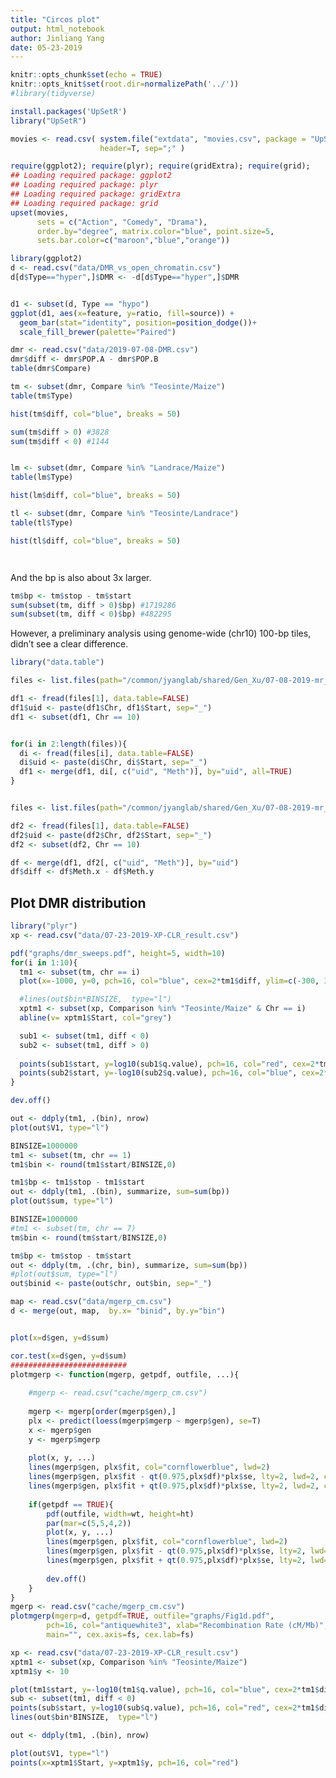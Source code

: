 ```yaml
---
title: "Circos plot"
output: html_notebook
author: Jinliang Yang
date: 05-23-2019
---
```



```r
knitr::opts_chunk$set(echo = TRUE) 
knitr::opts_knit$set(root.dir=normalizePath('../')) 
#library(tidyverse)
```

```r
install.packages('UpSetR')
library("UpSetR")

movies <- read.csv( system.file("extdata", "movies.csv", package = "UpSetR"), 
                    header=T, sep=";" )

require(ggplot2); require(plyr); require(gridExtra); require(grid);
## Loading required package: ggplot2
## Loading required package: plyr
## Loading required package: gridExtra
## Loading required package: grid
upset(movies, 
      sets = c("Action", "Comedy", "Drama"), 
      order.by="degree", matrix.color="blue", point.size=5,
      sets.bar.color=c("maroon","blue","orange"))
```


```r
library(ggplot2)
d <- read.csv("data/DMR_vs_open_chromatin.csv")
d[d$Type=="hyper",]$DMR <- -d[d$Type=="hyper",]$DMR


d1 <- subset(d, Type == "hypo")
ggplot(d1, aes(x=feature, y=ratio, fill=source)) + 
  geom_bar(stat="identity", position=position_dodge())+
  scale_fill_brewer(palette="Paired")

```















```r
dmr <- read.csv("data/2019-07-08-DMR.csv")
dmr$diff <- dmr$POP.A - dmr$POP.B
table(dmr$Compare)

tm <- subset(dmr, Compare %in% "Teosinte/Maize")
table(tm$Type)

hist(tm$diff, col="blue", breaks = 50)

sum(tm$diff > 0) #3828
sum(tm$diff < 0) #1144


lm <- subset(dmr, Compare %in% "Landrace/Maize")
table(lm$Type)

hist(lm$diff, col="blue", breaks = 50)

tl <- subset(dmr, Compare %in% "Teosinte/Landrace")
table(tl$Type)

hist(tl$diff, col="blue", breaks = 50)




```

And the bp is also about 3x larger.

```r
tm$bp <- tm$stop - tm$start
sum(subset(tm, diff > 0)$bp) #1719286
sum(subset(tm, diff < 0)$bp) #482295

```

However, a preliminary analysis using genome-wide (chr10) 100-bp tiles, didn't see a clear difference.

```r
library("data.table")

files <- list.files(path="/common/jyanglab/shared/Gen_Xu/07-08-2019-mr_100bptile/Teosinte/CG", pattern = "txt", full.names = TRUE)

df1 <- fread(files[1], data.table=FALSE)
df1$uid <- paste(df1$Chr, df1$Start, sep="_")
df1 <- subset(df1, Chr == 10)


for(i in 2:length(files)){
  di <- fread(files[i], data.table=FALSE)
  di$uid <- paste(di$Chr, di$Start, sep="_") 
  df1 <- merge(df1, di[, c("uid", "Meth")], by="uid", all=TRUE)
}


files <- list.files(path="/common/jyanglab/shared/Gen_Xu/07-08-2019-mr_100bptile/Maize/CG", pattern = "txt", full.names = TRUE)

df2 <- fread(files[1], data.table=FALSE)
df2$uid <- paste(df2$Chr, df2$Start, sep="_")
df2 <- subset(df2, Chr == 10)

df <- merge(df1, df2[, c("uid", "Meth")], by="uid")
df$diff <- df$Meth.x - df$Meth.y

```


## Plot DMR distribution


```r
library("plyr")
xp <- read.csv("data/07-23-2019-XP-CLR_result.csv")

pdf("graphs/dmr_sweeps.pdf", height=5, width=10)
for(i in 1:10){
  tm1 <- subset(tm, chr == i)
  plot(x=-1000, y=0, pch=16, col="blue", cex=2*tm1$diff, ylim=c(-300, 300), xlim=c(0, max(tm1$start)), xlab=paste0("Chr", i))

  #lines(out$bin*BINSIZE,  type="l")
  xptm1 <- subset(xp, Comparison %in% "Teosinte/Maize" & Chr == i)
  abline(v= xptm1$Start, col="grey")

  sub1 <- subset(tm1, diff < 0)
  sub2 <- subset(tm1, diff > 0)
  
  points(sub1$start, y=log10(sub1$q.value), pch=16, col="red", cex=2*tm1$diff)
  points(sub2$start, y=-log10(sub2$q.value), pch=16, col="blue", cex=2*tm1$diff)
}

dev.off()


```





```r

out <- ddply(tm1, .(bin), nrow)
plot(out$V1, type="l")

BINSIZE=1000000
tm1 <- subset(tm, chr == 1)
tm1$bin <- round(tm1$start/BINSIZE,0)

tm1$bp <- tm1$stop - tm1$start
out <- ddply(tm1, .(bin), summarize, sum=sum(bp))
plot(out$sum, type="l")
```


```r

BINSIZE=1000000
#tm1 <- subset(tm, chr == 7)
tm$bin <- round(tm$start/BINSIZE,0)

tm$bp <- tm$stop - tm$start
out <- ddply(tm, .(chr, bin), summarize, sum=sum(bp))
#plot(out$sum, type="l")
out$binid <- paste(out$chr, out$bin, sep="_")

map <- read.csv("data/mgerp_cm.csv")
d <- merge(out, map,  by.x= "binid", by.y="bin")


plot(x=d$gen, y=d$sum)

cor.test(x=d$gen, y=d$sum)
##########################
plotmgerp <- function(mgerp, getpdf, outfile, ...){
    
    #mgerp <- read.csv("cache/mgerp_cm.csv")
    
    mgerp <- mgerp[order(mgerp$gen),]
    plx <- predict(loess(mgerp$mgerp ~ mgerp$gen), se=T)
    x <- mgerp$gen
    y <- mgerp$mgerp
    
    plot(x, y, ...)
    lines(mgerp$gen, plx$fit, col="cornflowerblue", lwd=2)
    lines(mgerp$gen, plx$fit - qt(0.975,plx$df)*plx$se, lty=2, lwd=2, col="black")
    lines(mgerp$gen, plx$fit + qt(0.975,plx$df)*plx$se, lty=2, lwd=2, col="black")
    
    if(getpdf == TRUE){
        pdf(outfile, width=wt, height=ht)
        par(mar=c(5,5,4,2))
        plot(x, y, ...)
        lines(mgerp$gen, plx$fit, col="cornflowerblue", lwd=2)
        lines(mgerp$gen, plx$fit - qt(0.975,plx$df)*plx$se, lty=2, lwd=2, col="black")
        lines(mgerp$gen, plx$fit + qt(0.975,plx$df)*plx$se, lty=2, lwd=2, col="black")
        
        dev.off()
    }
}
mgerp <- read.csv("cache/mgerp_cm.csv")
plotmgerp(mgerp=d, getpdf=TRUE, outfile="graphs/Fig1d.pdf",
        pch=16, col="antiquewhite3", xlab="Recombination Rate (cM/Mb)", ylab="GERP Score", 
        main="", cex.axis=fs, cex.lab=fs)
```




```r
xp <- read.csv("data/07-23-2019-XP-CLR_result.csv")
xptm1 <- subset(xp, Comparison %in% "Teosinte/Maize")
xptm1$y <- 10

plot(tm1$start, y=-log10(tm1$q.value), pch=16, col="blue", cex=2*tm1$diff, ylim=c(-300, 300))
sub <- subset(tm1, diff < 0)
points(sub$start, y=log10(sub$q.value), pch=16, col="red", cex=2*tm1$diff)
lines(out$bin*BINSIZE,  type="l")

out <- ddply(tm1, .(bin), nrow)

plot(out$V1, type="l")
points(x=xptm1$Start, y=xptm1$y, pch=16, col="red")
```








